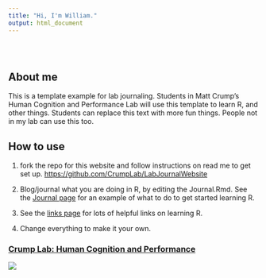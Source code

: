 ```yaml
---
title: "Hi, I'm William."
output: html_document
---
```


```{=html}
<style type="text/css">
.title {
  display: none;
}

#getting-started img {
  margin-right: 10px;
}

</style>
```
<div class="row" style="padding-top: 30px;">

::: col-sm-6
# About me

This is a template example for lab journaling. Students in Matt Crump's Human Cognition and Performance Lab will use this template to learn R, and other things. Students can replace this text with more fun things. People not in my lab can use this too.

## How to use

1.  fork the repo for this website and follow instructions on read me to get set up. <https://github.com/CrumpLab/LabJournalWebsite>

2.  Blog/journal what you are doing in R, by editing the Journal.Rmd. See the [Journal page](https://crumplab.github.io/LabJournalWebsite/Journal.html) for an example of what to do to get started learning R.

3.  See the [links page](https://crumplab.github.io/LabJournalWebsite/Links.html) for lots of helpful links on learning R.

4.  Change everything to make it your own.
:::

::: col-sm-6
### [Crump Lab: Human Cognition and Performance](https://crumplab.github.io)

<a href = "https://crumplab.github.io"> ![](images/logo.png) </a>
:::
